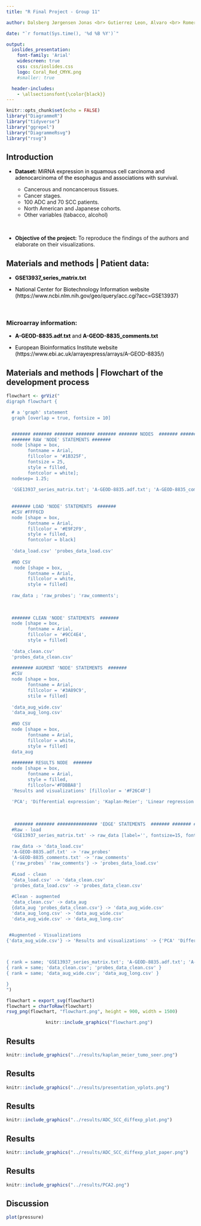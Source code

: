 ```yaml
---
title: "R Final Project - Group 11"

author: Dalsberg Jørgensen Jonas <br> Gutierrez Leon, Alvaro <br> Romero Yianni, Daniel <br> Hoang Viet Minh Pham, Jake

date: "`r format(Sys.time(), '%d %B %Y')`"

output: 
  ioslides_presentation: 
    font-family: 'Arial'
    widescreen: true
    css: css/ioslides.css
    logo: Coral_Red_CMYK.png
    #smaller: true

  header-includes:
    - \allsectionsfont{\color{black}}
---
```




<style type="text/css">
body p {
  color: #000000;
}
</style>



<!-- This allows to change color of text individually  -->
<!-- - <span style="color:red">**Source of the dataset:** MiRNA expression in squamous cell carcinoma and adenocarcinoma of the esophagus and associations with survival.</span> -->
<!-- <br> -->
```r
knitr::opts_chunk$set(echo = FALSE)
library("DiagrammeR")
library("tidyverse")
library("ggrepel")
library("DiagrammeRsvg")
library("rsvg") 
```


## Introduction {data-background=#FFFFFF}
- **Dataset:** MiRNA expression in squamous cell carcinoma and adenocarcinoma of the esophagus and associations with survival.

    - Cancerous and  noncancerous tissues.
    - Cancer stages.
    - 100 ADC and 70 SCC patients.
    - North American and Japanese cohorts.
    - Other variables (tabacco, alcohol)
     

<br>


- **Objective of the project:** To reproduce the findings of the authors and elaborate on their visualizations.

## Materials and methods | Patient data: {data-background=#FFFFFF}
- **GSE13937_series_matrix.txt**
<br>

- National Center for Biotechnology Information website   (https://www.ncbi.nlm.nih.gov/geo/query/acc.cgi?acc=GSE13937)

<br>

### Microarray information:
- **A-GEOD-8835.adf.txt** and **A-GEOD-8835_comments.txt** 

- European Bioinformatics Institute website (https://www.ebi.ac.uk/arrayexpress/arrays/A-GEOD-8835/)  


## Materials and methods | Flowchart of the development process {data-background=#FFFFFF}

```r
flowchart <- grViz("
digraph flowchart {

  # a 'graph' statement
  graph [overlap = true, fontsize = 10]


  ####### ####### ####### ####### ####### ####### NODES  ####### ####### ####### #######
  ####### RAW 'NODE' STATEMENTS ####### 
  node [shape = box,
        fontname = Arial,
        fillcolor = '#1B325F',
        fontsize = 25,
        style = filled,
        fontcolor = white];
  nodesep= 1.25;
  
  'GSE13937_series_matrix.txt'; 'A-GEOD-8835.adf.txt'; 'A-GEOD-8835_comments.txt';
  
  
  ####### LOAD 'NODE' STATEMENTS  #######
  #CSV #FFF6CD
  node [shape = box,
        fontname = Arial,
        fillcolor = '#E9F2F9', 
        style = filled,
        fontcolor = black]
  
  'data_load.csv' 'probes_data_load.csv'
  
  #NO CSV
   node [shape = box,
        fontname = Arial,
        fillcolor = white,
        style = filled]
  
  raw_data ; 'raw_probes'; 'raw_comments'; 
  
  
  
  ####### CLEAN 'NODE' STATEMENTS  #######
  node [shape = box,
        fontname = Arial,
        fillcolor = '#9CC4E4',
        style = filled]
  
  'data_clean.csv' 
  'probes_data_clean.csv'
  
  ######## AUGMENT 'NODE' STATEMENTS  #######
  #CSV
  node [shape = box,
        fontname = Arial,
        fillcolor = '#3A89C9',
        stile = filled]
  
  'data_aug_wide.csv'
  'data_aug_long.csv'
  
  #NO CSV
  node [shape = box,
        fontname = Arial,
        fillcolor = white,
        style = filled]
  data_aug
  
  ######## RESULTS NODE  #######
  node [shape = box,
        fontname = Arial,
        style = filled, 
        fillcolor='#FDBBA8']
  'Results and visualizations' [fillcolor = '#F26C4F']
  
  'PCA'; 'Differential expression'; 'Kaplan-Meier'; 'Linear regression'
  
  
   
   ####### ####### ############### 'EDGE' STATEMENTS  ####### ####### ####### #######
  #Raw - load
  'GSE13937_series_matrix.txt' -> raw_data [label='', fontsize=15, fontname = Arial, fontcolor='#131A37']
  
  raw_data -> 'data_load.csv' 
  'A-GEOD-8835.adf.txt' -> 'raw_probes' 
  'A-GEOD-8835_comments.txt' -> 'raw_comments'
  {'raw_probes' 'raw_comments'} -> 'probes_data_load.csv'
  
  #Load - clean
  'data_load.csv' -> 'data_clean.csv'
  'probes_data_load.csv' -> 'probes_data_clean.csv'
  
  #Clean - augmented
  'data_clean.csv' -> data_aug
  {data_aug 'probes_data_clean.csv'} -> 'data_aug_wide.csv'
  'data_aug_long.csv' -> 'data_aug_wide.csv'
  'data_aug_wide.csv' -> 'data_aug_long.csv'


 #Augmented - Visualizations 
{'data_aug_wide.csv'} -> 'Results and visualizations' -> {'PCA' 'Differential expression' 'Kaplan-Meier' 'Linear regression'} 


  
{ rank = same; 'GSE13937_series_matrix.txt'; 'A-GEOD-8835.adf.txt'; 'A-GEOD-8835_comments.txt' }
{ rank = same; 'data_clean.csv'; 'probes_data_clean.csv' }
{ rank = same; 'data_aug_wide.csv'; 'data_aug_long.csv' }

}
")

flowchart = export_svg(flowchart)
flowchart = charToRaw(flowchart)
rsvg_png(flowchart, "flowchart.png", height = 900, width = 1500)
```


<center>
```r
knitr::include_graphics("flowchart.png") 
``` 
</center>

## Results {data-background=#FFFFFF}
```r
knitr::include_graphics("../results/kaplan_meier_tumo_seer.png")
```

## Results {data-background=#FFFFFF}
```r
knitr::include_graphics("../results/presentation_vplots.png")
```

## Results {data-background=#FFFFFF}
```r
knitr::include_graphics("../results/ADC_SCC_diffexp_plot.png")
```

## Results {data-background=#FFFFFF}
```r
knitr::include_graphics("../results/ADC_SCC_diffexp_plot_paper.png")
```

## Results {data-background=#FFFFFF}
```r
knitr::include_graphics("../results/PCA2.png")
```

## Discussion {data-background=#FFFFFF}
```r
plot(pressure)
```
